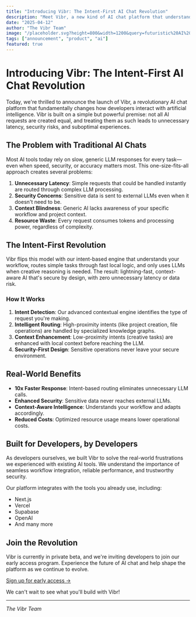 ```yaml
---
title: "Introducing Vibr: The Intent-First AI Chat Revolution"
description: "Meet Vibr, a new kind of AI chat platform that understands your intent and delivers faster, more secure responses."
date: "2025-04-12"
author: "The Vibr Team"
image: "/placeholder.svg?height=800&width=1200&query=futuristic%20AI%20interface"
tags: ["announcement", "product", "ai"]
featured: true
---
```


# Introducing Vibr: The Intent-First AI Chat Revolution

Today, we're thrilled to announce the launch of Vibr, a revolutionary AI chat platform that fundamentally changes how developers interact with artificial intelligence. Vibr is built on a simple but powerful premise: not all AI requests are created equal, and treating them as such leads to unnecessary latency, security risks, and suboptimal experiences.

## The Problem with Traditional AI Chats

Most AI tools today rely on slow, generic LLM responses for every task—even when speed, security, or accuracy matters most. This one-size-fits-all approach creates several problems:

1. **Unnecessary Latency**: Simple requests that could be handled instantly are routed through complex LLM processing.
2. **Security Concerns**: Sensitive data is sent to external LLMs even when it doesn't need to be.
3. **Context Blindness**: Generic AI lacks awareness of your specific workflow and project context.
4. **Resource Waste**: Every request consumes tokens and processing power, regardless of complexity.

## The Intent-First Revolution

Vibr flips this model with our intent-based engine that understands your workflow, routes simple tasks through fast local logic, and only uses LLMs when creative reasoning is needed. The result: lightning-fast, context-aware AI that's secure by design, with zero unnecessary latency or data risk.

### How It Works

1. **Intent Detection**: Our advanced contextual engine identifies the type of request you're making.
2. **Intelligent Routing**: High-proximity intents (like project creation, file operations) are handled by specialized knowledge graphs.
3. **Context Enhancement**: Low-proximity intents (creative tasks) are enhanced with local context before reaching the LLM.
4. **Security-First Design**: Sensitive operations never leave your secure environment.

## Real-World Benefits

- **10x Faster Response**: Intent-based routing eliminates unnecessary LLM calls.
- **Enhanced Security**: Sensitive data never reaches external LLMs.
- **Context-Aware Intelligence**: Understands your workflow and adapts accordingly.
- **Reduced Costs**: Optimized resource usage means lower operational costs.

## Built for Developers, by Developers

As developers ourselves, we built Vibr to solve the real-world frustrations we experienced with existing AI tools. We understand the importance of seamless workflow integration, reliable performance, and trustworthy security.

Our platform integrates with the tools you already use, including:

- Next.js
- Vercel
- Supabase
- OpenAI
- And many more

## Join the Revolution

Vibr is currently in private beta, and we're inviting developers to join our early access program. Experience the future of AI chat and help shape the platform as we continue to evolve.

[Sign up for early access →](https://vibr.fun/early-access)

We can't wait to see what you'll build with Vibr!

---

*The Vibr Team*
